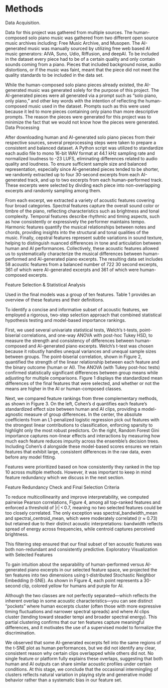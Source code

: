 # Methods
Data Acquisition. 

Data for this project was gathered from multiple sources. The human-composed solo piano music was gathered from two different open source music archives including: Free Music Archive, and Musopen. The AI-generated music was manually sourced by utilizing free web based AI music generators: AIVA, Suno, Udio, Riffusion, and deepAI. To be included in the dataset every piece had to be of a certain quality and only contain sounds coming from a piano. Pieces that included background noise, audio distortions, or if the music was faint, meant that the piece did not meet the quality standards to be included in the data set.

While the human-composed solo piano pieces already existed, the AI-generated music was generated solely for the purpose of this project. The AI-generated pieces were all generated via a prompt such as “solo piano, only piano,” and other key words with the intention of reflecting the human-composed music used in the dataset. Prompts such as this were used because it led to more pieces containing only piano than more descriptive prompts. The reason the pieces were generated for this project was to minimize the fact that we would not know how the pieces were generated.
Data Processing

After downloading human and AI-generated solo piano pieces from their respective sources, several preprocessing steps were taken to prepare a consistent and balanced dataset. A Python script was utilized to standardize each audio file to mono 16-bit WAV format at 44.1 kHz sampling rate and normalized loudness to -23 LUFS, eliminating differences related to audio quality and loudness. To ensure sufficient sample size and balanced representation, especially since AI-generated pieces tended to be shorter, we randomly extracted up to four 30-second excerpts from each AI-generated track, and up to two excerpts from each human-performed track. These excerpts were selected by dividing each piece into non-overlapping excerpts and randomly sampling among them.

From each excerpt, we extracted a variety of acoustic features covering four broad categories. Spectral features capture the overall sound color or timbre of the piano, reflecting characteristics such as brightness and tonal complexity. Temporal features describe rhythmic and timing aspects, such as how consistently or expressively the performer maintains tempo. Harmonic features quantify the musical relationships between notes and chords, providing insights into the structural and tonal qualities of the music. Finally, cepstral features represent subtle variations in sound texture, helping to distinguish nuanced differences in tone and articulation between human and AI performances. Collectively, these acoustic features allowed us to systematically characterize the musical differences between human-performed and AI-generated piano excerpts.
The resulting data set includes 58 acoustic features from a balanced number of 722 30 second excerpts, 361 of which were AI-generated excerpts and 361 of which were human-composed excerpts.

Feature Selection & Statistical Analysis

Used in the final models was a group of ten features. Table 1 provides an overview of these features and their definitions.


To identify a concise and informative subset of acoustic features, we employed a rigorous, two-step selection approach that combined statistical hypothesis testing and model-based importance rankings.

First, we used several univariate statistical tests, Welch’s t-tests, point-biserial correlations, and one-way ANOVA with post-hoc Tukey HSD, to measure the strength and consistency of differences between human-composed and AI-generated piano excerpts. Welch’s t-test was chosen because it robustly handles unequal variances and unequal sample sizes between groups. The point-biserial correlation, shown in Figure 2, quantified the strength of the linear relationship between each feature and the binary outcome (human or AI). The ANOVA (with Tukey post-hoc tests) confirmed statistically significant differences between group means while adjusting for multiple comparisons. Figure 1 displays the standardized mean differences of the final features that were selected, and whether or not the means are higher in the AI or human-composed classes.

Next, we compared feature rankings from three complementary methods, as shown in Figure 3. On the left, Cohen’s d quantifies each feature’s standardized effect size between human and AI clips, providing a model-agnostic measure of group differences. In the center, the absolute coefficients from an L1-penalized logistic regression pick out features with the strongest linear contributions to classification, enforcing sparsity to highlight only the most robust predictors. On the right, Random Forest Gini importance captures non-linear effects and interactions by measuring how much each feature reduces impurity across the ensemble’s decision trees. Including Cohen’s d alongside these model-based scores ensures we retain features that exhibit large, consistent differences in the raw data, even before any model fitting.

Features were prioritized based on how consistently they ranked in the top 10 across multiple methods. However, it was important to keep in mind feature redundancy which we discuss in the next section.

Feature Redundancy Check and Final Selection Criteria

To reduce multicollinearity and improve interpretability, we computed pairwise Pearson correlations, Figure 4, among all top-ranked features and enforced a threshold of |r| < 0.7, meaning no two selected features could be too closely correlated. The only exception was spectral_bandwidth_mean and spectral_centroid_mean, which were moderately correlated (r ≈ 0.73) but retained due to their distinct acoustic interpretations: bandwidth reflects spread of energy across frequencies, while centroid captures perceived brightness.

This filtering step ensured that our final subset of ten acoustic features was both non-redundant and consistently predictive. Exploratory Visualization with Selected Features

To gain intuition about the separability of human-performed versus AI-generated piano excerpts in our selected feature space, we projected the ten features into two dimensions using t-distributed Stochastic Neighbor Embedding (t-SNE). As shown in Figure 4, each point represents a 30-second clip, colored yellow for humans and purple for AI.

Although the two classes are not perfectly separated—which reflects the inherent overlap in some acoustic characteristics—you can see distinct “pockets” where human excerpts cluster (often those with more expressive timing fluctuations and narrower spectral spreads) and where AI clips cluster (tending toward steadier tempi and broader spectral energy). This partial clustering confirms that our ten features capture meaningful differences, and it motivates the use of a supervised model to formalize the discrimination.

We observed that some AI-generated excerpts fell into the same regions of the t-SNE plot as human performances, but we did not identify any clear, consistent reason why certain clips overlapped while others did not. No single feature or platform fully explains these overlaps, suggesting that both human and AI outputs can share similar acoustic profiles under certain conditions. At this stage, we conclude that the occasional intermingling of clusters reflects natural variation in playing style and generative model behavior rather than a systematic bias in our feature set.





